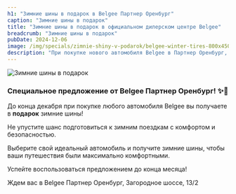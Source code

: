 ```yaml
---
h1: "Зимние шины в подарок в Belgee Партнер Оренбург"
caption: "Зимние шины в подарок"
title: "Зимние шины в подарок в официальном дилерском центре Belgee"
breadcrumb: "Зимние шины в подарок"
pubDate: 2024-12-06
image: /img/specials/zimnie-shiny-v-podarok/belgee-winter-tires-800x450.webp
description: "При покупке нового автомобиля Belgee в Партнер Оренбург, комплект зимних шин (4 штуки) предоставляется покупателю в подарок, данное предложение действует на весь модельный ряд Belgee"
---
```



<picture>
	<source media="(min-width: 1200px)" srcset="/img/specials/zimnie-shiny-v-podarok/belgee-winter-tires-1920x637.webp" />
	<source media="(min-width: 768px)" srcset="/img/specials/zimnie-shiny-v-podarok/belgee-winter-tires-800x450.webp" />
	<source media="(min-width: 320px)" srcset="/img/specials/zimnie-shiny-v-podarok/belgee-winter-tires-800x450.webp" />
	<img src="/img/specials/zimnie-shiny-v-podarok/belgee-winter-tires-800x450.webp" class="w-full mb-10" alt="Зимние шины в подарок" />
</picture>

### Специальное предложение от Belgee Партнер Оренбург! ✨🚗 

До конца декабря при покупке любого автомобиля Belgee вы получаете в **подарок** зимние шины!  
 
Не упустите шанс подготовиться к зимним поездкам с комфортом и безопасностью.

Выберите свой идеальный автомобиль и получите зимние шины, чтобы ваши путешествия были максимально комфортными. 
 
Успейте воспользоваться предложением до конца месяца! 
 
Ждем вас в Belgee Партнер Оренбург, Загородное шоссе, 13/2

<br/>

<SpecialSalonsInfo dataFormName="Узнать подробнее. Зимние шины в подарок"/>
